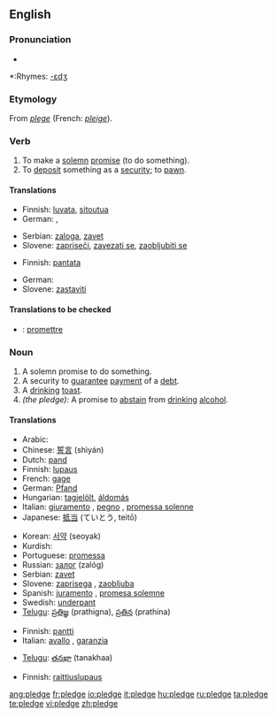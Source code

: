 {{wikipedia|dab=Pledge}}
==English==

===Pronunciation===
*{{audio|en-us-pledge.ogg|Audio (US)}}

*:Rhymes: [[Rhymes:English:-ɛdʒ|-ɛdʒ]]

===Etymology===
From {{OF.}} ''[[plege]]'' (French: ''[[pleige]]'').

===Verb===
{{en-verb|pledg|ing}}

# To make a [[solemn]] [[promise]] (to do something).
# To [[deposit]] something as a [[security]]; to [[pawn]].

====Translations====
{{trans-top|To make a solemn promise}}
*Finnish: [[luvata]], [[sitoutua]]
*German: {{t|de|zusichern}}, {{t|de|versprechen}}
{{trans-mid}}
*Serbian: [[zaloga]], [[zavet]]
*Slovene: [[zapriseči]], [[zavezati se]], [[zaobljubiti se]]
{{trans-bottom}}

{{trans-top|To deposit something as a security; to pawn}}
*Finnish: [[pantata]]
{{trans-mid}}
*German: {{t|de|verpfänden}}
*Slovene: [[zastaviti]]
{{trans-bottom}}

====Translations to be checked====
{{checktrans}}
*{{ttbc|French}}: [[promettre]]

===Noun===
{{en-noun}}

# A solemn promise to do something.
# A security to [[guarantee]] [[payment]] of a [[debt]].
# A [[drinking]] [[toast]].
# ''(the pledge):'' A promise to [[abstain]] from [[drinking]] [[alcohol]].

====Translations====
{{trans-top|solemn promise}}
*Arabic: {{Arab|[[ضمان]]}} {{IPAchar|(ɖamān)}} {{m}}
*Chinese: [[誓言]] (shìyán)
*Dutch: [[pand]] {{n}}
*Finnish: [[lupaus]]
*French: [[gage]] {{m}}
*German: [[Pfand]] {{n}}
*Hungarian: [[tagjelölt]], [[áldomás]]
*Italian: [[giuramento]] {{m}}, [[pegno]] {{m}}, [[promessa solenne]] {{f}}
*Japanese: [[抵当]] (ていとう, teitō)
{{trans-mid}}
*Korean: [[서약]] (seoyak)
*Kurdish: {{KUchar|[[په‌یمان]]}}
*Portuguese: [[promessa]] {{f}}
*Russian: [[залог]] (zalóg) {{m}}
*Serbian: [[zavet]] {{m}}
*Slovene: [[zaprisega]] {{f}}, [[zaobljuba]] {{f}}
*Spanish: [[juramento]] {{m}}, [[promesa solemne]] {{f}}
*Swedish: [[underpant]] {{c}}
*[[Telugu]]: [[ప్రతిజ్ఞ]] (prathigna), [[ప్రతిన]] (prathina)
{{trans-bottom}}

{{trans-top|security to payment}}
*Finnish: [[pantti]]
*Italian: [[avallo]] {{m}}, [[garanzia]] {{f}}
{{trans-mid}}
*[[Telugu]]: [[తనఖా]] (tanakhaa)
{{trans-bottom}}

{{trans-top|A promise to abstain from drinking alcohol}}
*Finnish: [[raittiuslupaus]]
{{trans-mid}}
{{trans-bottom}}

[[ang:pledge]]
[[fr:pledge]]
[[io:pledge]]
[[it:pledge]]
[[hu:pledge]]
[[ru:pledge]]
[[ta:pledge]]
[[te:pledge]]
[[vi:pledge]]
[[zh:pledge]]